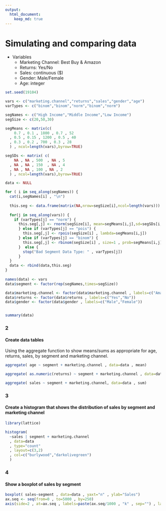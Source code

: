 ```yaml
---
output:  
  html_document:  
    keep_md: true  
---
```


# Simulating and comparing data


* Variables
    + Marketing Channel:  Best Buy & Amazon
    + Returns: Yes/No
    + Sales: continuous ($)
    + Gender: Male/Female
    + Age: integer 


```r
set.seed(19104)

vars <- c("marketing.channel","returns","sales","gender","age")
varTypes <- c("binom","binom","norm","binom","norm")

segNames <- c("High Income","Middle Income","Low Income")
segSize <- c(20,50,30)

segMeans <- matrix(c(
    0.7 , 0.1 , 1800 , 0.7 , 52
  , 0.5 , 0.15 , 1200 , 0.5 , 40
  , 0.3 , 0.2 , 700 , 0.3 , 28 
  ) , ncol=length(vars),byrow=TRUE)

segSDs <- matrix( c(
    NA , NA , 500  , NA , 5
  , NA , NA , 150  , NA , 4
  , NA , NA , 100 , NA , 2
  ) , ncol=length(vars),byrow=TRUE)

data <- NULL

for ( i in seq_along(segNames)) {
  cat(i,segNames[i] , "\n")
  
  this.seg <- data.frame(matrix(NA,nrow=segSize[i],ncol=length(vars)))
  
  for(j in seq_along(vars)) {
    if (varTypes[j] == "norm") {
      this.seg[,j] <- rnorm(segSize[i], mean=segMeans[i,j],sd=segSDs[i,j])
      } else if (varTypes[j] == "pois") {
        this.seg[,j] <- rpois(segSize[i] , lambda=segMeans[i,j])
      } else if (varTypes[j] == "binom") {
        this.seg[,j] <- rbinom(segSize[i] , size=1 , prob=segMeans[i,j])
      }  else {
        stop("Bad Segment Data Type: " , varTypes[j])
      }
  }
  data <- rbind(data,this.seg)
}
  
names(data) <- vars
data$segment <- factor(rep(segNames,times=segSize))

data$marketing.channel <- factor(data$marketing.channel , labels=c("Amazon","Best Buy"))
data$returns <- factor(data$returns , labels=c("Yes","No"))
data$gender <- factor(data$gender , labels=c("Male","Female"))


summary(data)
```


### 2
#### Create data tables

Using the aggregate function to show means/sums as appropriate for age, returns, sales, by segment and marketing channel.  


```r

aggregate( age ~ segment + marketing.channel , data=data , mean)

aggregate( as.numeric(returns) ~ segment + marketing.channel , data=data , sum)

aggregate( sales ~ segment + marketing.channel, data=data , sum)

```

### 3
#### Create a histogram that shows the distribution of sales by segment and marketing channel

```r
library(lattice)

histogram(
  ~sales | segment + marketing.channel
  , data=data
  , type="count"
  , layout=c(3,2)
  , col=c("burlywood","darkolivegreen")
  )

```

### 4
#### Show a boxplot of sales by segment

```r

boxplot( sales~segment , data=data , yaxt="n" , ylab="Sales")
ax.seq <- seq(from=0 , to=5000 , by=250)
axis(side=2 , at=ax.seq , labels=paste(ax.seq/1000 , "k" , sep="") , las=1)

```





